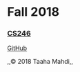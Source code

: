 = Fall 2018 =

===  [[CS246/CS246|CS246]] ===

[[https://github.com/taahamahdi/vimwiki-notes|GitHub]]

,,© 2018 Taaha Mahdi,,
